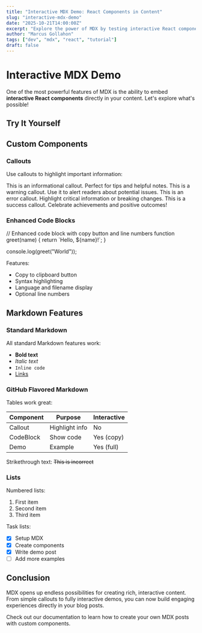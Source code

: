 ```yaml
---
title: "Interactive MDX Demo: React Components in Content"
slug: "interactive-mdx-demo"
date: "2025-10-21T14:00:00Z"
excerpt: "Explore the power of MDX by testing interactive React components embedded directly in blog content. See state management, custom components, and more."
author: "Marcus Gollahon"
tags: ["dev", "mdx", "react", "tutorial"]
draft: false
---
```


# Interactive MDX Demo

One of the most powerful features of MDX is the ability to embed **interactive React components** directly in your content. Let's explore what's possible!

## Try It Yourself

<Demo
  initialValue="Hello, MDX!"
  description="Edit the text below and click the button to see React state management in action."
/>

## Custom Components

### Callouts

Use callouts to highlight important information:

<Callout type="info" title="Information">
  This is an informational callout. Perfect for tips and helpful notes.
</Callout>

<Callout type="warning" title="Warning">
  This is a warning callout. Use it to alert readers about potential issues.
</Callout>

<Callout type="error" title="Error">
  This is an error callout. Highlight critical information or breaking changes.
</Callout>

<Callout type="success" title="Success">
  This is a success callout. Celebrate achievements and positive outcomes!
</Callout>

### Enhanced Code Blocks

<CodeBlock language="javascript" filename="example.js" showLineNumbers>
// Enhanced code block with copy button and line numbers
function greet(name) {
  return `Hello, ${name}!`;
}

console.log(greet("World"));
</CodeBlock>

Features:
- Copy to clipboard button
- Syntax highlighting
- Language and filename display
- Optional line numbers

## Markdown Features

### Standard Markdown

All standard Markdown features work:

- **Bold text**
- *Italic text*
- `Inline code`
- [Links](https://nextjs.org)

### GitHub Flavored Markdown

Tables work great:

| Component | Purpose | Interactive |
|-----------|---------|-------------|
| Callout | Highlight info | No |
| CodeBlock | Show code | Yes (copy) |
| Demo | Example | Yes (full) |

Strikethrough text: ~~This is incorrect~~

### Lists

Numbered lists:
1. First item
2. Second item
3. Third item

Task lists:
- [x] Setup MDX
- [x] Create components
- [x] Write demo post
- [ ] Add more examples

## Conclusion

MDX opens up endless possibilities for creating rich, interactive content. From simple callouts to fully interactive demos, you can now build engaging experiences directly in your blog posts.

<Callout type="success" title="Ready to start?">
  Check out our documentation to learn how to create your own MDX posts with custom components.
</Callout>
